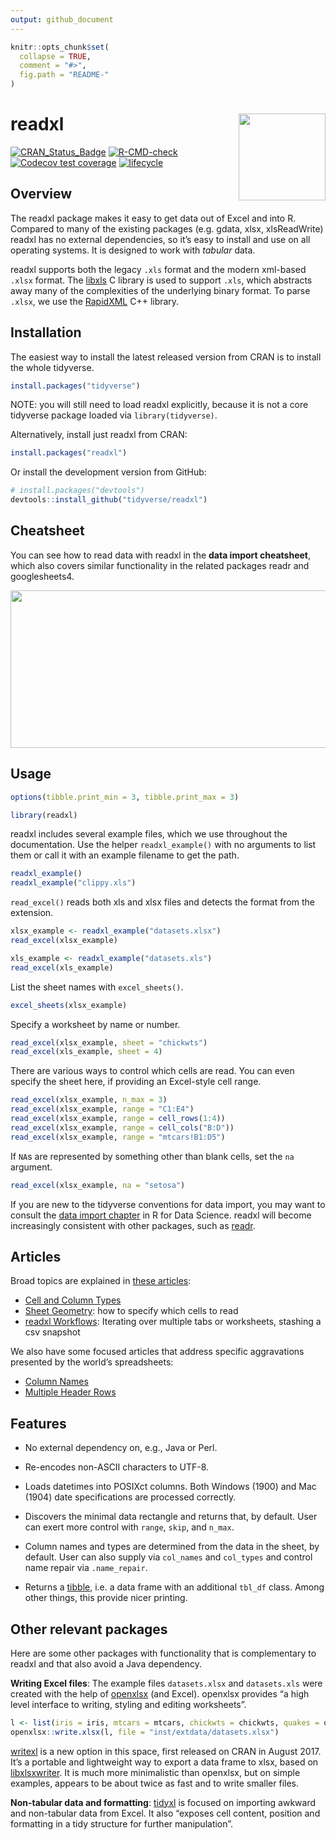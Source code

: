 ```yaml
---
output: github_document
---
```


<!-- README.md is generated from README.Rmd. Please edit that file -->

```r
knitr::opts_chunk$set(
  collapse = TRUE,
  comment = "#>",
  fig.path = "README-"
)
```

# readxl <img src='man/figures/logo.png' align="right" height="139" />

<!-- badges: start -->
[![CRAN_Status_Badge](https://www.r-pkg.org/badges/version/readxl)](https://cran.r-project.org/package=readxl)
[![R-CMD-check](https://github.com/tidyverse/readxl/actions/workflows/R-CMD-check.yaml/badge.svg)](https://github.com/tidyverse/readxl/actions/workflows/R-CMD-check.yaml)
[![Codecov test coverage](https://codecov.io/gh/tidyverse/readxl/branch/main/graph/badge.svg)](https://app.codecov.io/gh/tidyverse/readxl?branch=main)
[![lifecycle](https://img.shields.io/badge/lifecycle-stable-brightgreen.svg)](https://lifecycle.r-lib.org/articles/stages.html)
<!-- badges: end -->

## Overview

The readxl package makes it easy to get data out of Excel and into R. Compared to many of the existing packages (e.g. gdata, xlsx, xlsReadWrite) readxl has no external dependencies, so it's easy to install and use on all operating systems.  It is designed to work with _tabular_ data.

readxl supports both the legacy `.xls` format and the modern xml-based `.xlsx` format. The [libxls](https://github.com/libxls/libxls) C library is used to support `.xls`, which abstracts away many of the complexities of the underlying binary format. To parse `.xlsx`, we use the [RapidXML](http://rapidxml.sourceforge.net) C++ library.

## Installation

The easiest way to install the latest released version from CRAN is to install the whole tidyverse.

```r
install.packages("tidyverse")
```

NOTE: you will still need to load readxl explicitly, because it is not a core tidyverse package loaded via `library(tidyverse)`.

Alternatively, install just readxl from CRAN:

```r
install.packages("readxl")
```

Or install the development version from GitHub:
 
```r
# install.packages("devtools")
devtools::install_github("tidyverse/readxl")
```

## Cheatsheet

You can see how to read data with readxl in the **data import cheatsheet**, which also covers similar functionality in the related packages readr and googlesheets4.

<a href="https://github.com/rstudio/cheatsheets/blob/main/data-import.pdf"><img src="https://raw.githubusercontent.com/rstudio/cheatsheets/main/pngs/thumbnails/data-import-cheatsheet-thumbs.png" width="630" height="252"/></a>

## Usage

```r
options(tibble.print_min = 3, tibble.print_max = 3)
```

```r
library(readxl)
```

readxl includes several example files, which we use throughout the documentation. Use the helper `readxl_example()` with no arguments to list them or call it with an example filename to get the path.

```r
readxl_example()
readxl_example("clippy.xls")
```

`read_excel()` reads both xls and xlsx files and detects the format from the extension.

```r
xlsx_example <- readxl_example("datasets.xlsx")
read_excel(xlsx_example)

xls_example <- readxl_example("datasets.xls")
read_excel(xls_example)
```

List the sheet names with `excel_sheets()`.

```r
excel_sheets(xlsx_example)
```

Specify a worksheet by name or number.

```r
read_excel(xlsx_example, sheet = "chickwts")
read_excel(xls_example, sheet = 4)
```

There are various ways to control which cells are read. You can even specify the sheet here, if providing an Excel-style cell range.

```r
read_excel(xlsx_example, n_max = 3)
read_excel(xlsx_example, range = "C1:E4")
read_excel(xlsx_example, range = cell_rows(1:4))
read_excel(xlsx_example, range = cell_cols("B:D"))
read_excel(xlsx_example, range = "mtcars!B1:D5")
```

If `NA`s are represented by something other than blank cells, set the `na` argument.

```r
read_excel(xlsx_example, na = "setosa")
```

If you are new to the tidyverse conventions for data import, you may want to consult the [data import chapter](https://r4ds.had.co.nz/data-import.html) in R for Data Science. readxl will become increasingly consistent with other packages, such as [readr](https://readr.tidyverse.org/).

## Articles

Broad topics are explained in [these articles](https://readxl.tidyverse.org/articles/index.html):

  * [Cell and Column Types](https://readxl.tidyverse.org/articles/cell-and-column-types.html)
  * [Sheet Geometry](https://readxl.tidyverse.org/articles/sheet-geometry.html): how to specify which cells to read
  * [readxl Workflows](https://readxl.tidyverse.org/articles/articles/readxl-workflows.html): Iterating over multiple tabs or worksheets, stashing a csv snapshot

We also have some focused articles that address specific aggravations presented by the world's spreadsheets:

  * [Column Names](https://readxl.tidyverse.org/articles/articles/column-names.html)
  * [Multiple Header Rows](https://readxl.tidyverse.org/articles/articles/multiple-header-rows.html)

## Features

* No external dependency on, e.g., Java or Perl.

* Re-encodes non-ASCII characters to UTF-8.

* Loads datetimes into POSIXct columns. Both Windows (1900) and Mac (1904) 
  date specifications are processed correctly.

* Discovers the minimal data rectangle and returns that, by default. User can exert more control with `range`, `skip`, and `n_max`.

* Column names and types are determined from the data in the sheet, by default. User can also supply via `col_names` and `col_types` and control name repair via `.name_repair`.

* Returns a [tibble](https://tibble.tidyverse.org/reference/tibble.html), i.e. a data frame with an additional `tbl_df` class. Among other things, this provide nicer printing.

## Other relevant packages

Here are some other packages with functionality that is complementary to readxl and that also avoid a Java dependency.

__Writing Excel files__: The example files `datasets.xlsx` and `datasets.xls` were created with the help of [openxlsx](https://CRAN.R-project.org/package=openxlsx) (and Excel). openxlsx provides "a high level interface to writing, styling and editing worksheets".

```r
l <- list(iris = iris, mtcars = mtcars, chickwts = chickwts, quakes = quakes)
openxlsx::write.xlsx(l, file = "inst/extdata/datasets.xlsx")
```

[writexl](https://cran.r-project.org/package=writexl) is a new option in this space, first released on CRAN in August 2017. It's a portable and lightweight way to export a data frame to xlsx, based on [libxlsxwriter](https://github.com/jmcnamara/libxlsxwriter). It is much more minimalistic than openxlsx, but on simple examples, appears to be about twice as fast and to write smaller files.

__Non-tabular data and formatting__: [tidyxl](https://cran.r-project.org/package=tidyxl) is focused on importing awkward and non-tabular data from Excel. It also "exposes cell content, position and formatting in a tidy structure for further manipulation".
